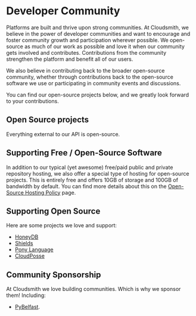 
# Developer Community

Platforms are built and thrive upon strong communities. At Cloudsmith, we believe in the power of developer communities and want to encourage and foster community growth and participation wherever possible. We open-source as much of our work as possible and love it when our community gets involved and contributes. Contributions from the community strengthen the platform and benefit all of our users.

We also believe in contributing back to the broader open-source community, whether through contributions back to the open-source software we use or participating in community events and discussions.

You can find our open-source projects below, and we greatly look forward to your contributions.

## Open Source projects

Everything external to our API is open-source.

<Flex gap="s" align="stretch">
  <Card
    title="Command Line Interface (CLI)"
    description="Command Line Interface (CLI)"
    href="https://github.com/cloudsmith-io/cloudsmith-cli"
    linkText="cloudsmith-cli"
    icon="guide"
  />
    <Card
    title="cloudsmith-api"
    description="API Clients (Generated)"
    href="https://github.com/cloudsmith-io/cloudsmith-api"
    linkText="cloudsmith-api"
    icon="documentation"
  />
  <Card
    title="cloudsmith-examples"
    description="Example projects for integration"
    href="https://github.com/cloudsmith-io/cloudsmith-examples"
    linkText="cloudsmith-examples"
    icon="guide"
  />
  <Card
    title="cloudsmith-terraform-provider"
    description="Terraform Provider for Cloudsmith"
    href="https://github.com/cloudsmith-io/terraform-provider-cloudsmith"
    linkText="cloudsmith-terraform-provider"
    icon="documentation"
  />
  <Card
    title="cloudsmith-circleci-orb"
    description="A reusable orb to integrate CircleCI"
    href="https://github.com/cloudsmith-io/orb"
    linkText="cloudsmith-circleci-orb"
    icon="guide"
  />
  <Card
    title="cloudsmith-github-action"
    description="Github Action to push to Cloudsmith"
    linkText="cloudsmith-github-action"
    href="https://github.com/cloudsmith-io/action"
    icon="guide"
  />
    <Card
    title="docker-extension-cloudsmith"
    description="Extension for Docker's Desktop app"
    href="https://github.com/cloudsmith-io/docker-extension-cloudsmith"
    linkText="docker-extension-cloudsmith"
    icon="guide"
  />
    <Card
    title="cloudsmith-migration-tool"
    description="Toolkit to migrate repositories from Artifactory to Cloudsmith"
    href="https://github.com/cloudsmith-io/cloudsmith-migration-tool"
    linkText="cloudsmith-migration-tool"
    icon="guide"
  />
    <Card
    title="cloudsmith-pipes-publish"
    description="Bitbucket Pipe for publishing artifacts"
    href="/"
    linkText="cloudsmith-pipes-publish"
    icon="guide"
  />
    <Card
    title="GitHub Repos"
    description="View all repos on GitHub"
    href="/"
    icon="apiReference"
    width="full"
  />
   <Card
    title="cloudsmith-pipes-publish"
    description="Bitbucket Pipe for publishing artifacts"
    href="/"
    linkText="cloudsmith-pipes-publish"
    icon="guide"
    width="full"
  /> 
</Flex>

## Supporting Free / Open-Source Software

In addition to our typical (yet awesome) free/paid public and private repository hosting, we also offer a special type of hosting for open-source projects. This is entirely free and offers 10GB of storage and 100GB of bandwidth by default. You can find more details about this on the [Open-Source Hosting Policy](open-source-hosting-policy) page.

## Supporting Open Source

Here are some projects we love and support:

- [HoneyDB](https://honeydb.io)
- [Shields](http://shields.io)
- [Pony Language](https://www.ponylang.io)
- [CloudPosse](https://github.com/cloudposse/packages)

## Community Sponsorship

At Cloudsmith we love building communities. Which is why we sponsor them! Including:

- [PyBelfast](https://www.meetup.com/PyBelfast/).